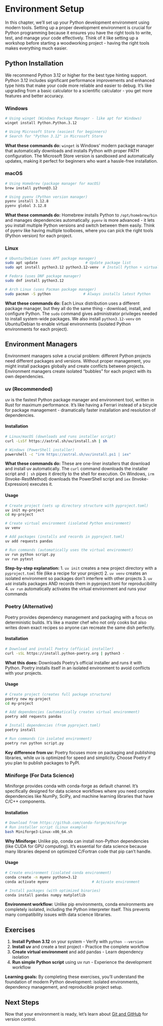 # Environment Setup

In this chapter, we'll set up your Python development environment using modern tools. Setting up a proper development environment is crucial for Python programming because it ensures you have the right tools to write, test, and manage your code effectively. Think of it like setting up a workshop before starting a woodworking project - having the right tools makes everything much easier.

## Python Installation

We recommend Python 3.12 or higher for the best type hinting support. Python 3.12 includes significant performance improvements and enhanced type hints that make your code more reliable and easier to debug. It's like upgrading from a basic calculator to a scientific calculator - you get more features and better accuracy.

### Windows
```bash
# Using winget (Windows Package Manager - like apt for Windows)
winget install Python.Python.3.12

# Using Microsoft Store (easiest for beginners)
# Search for "Python 3.12" in Microsoft Store
```

**What these commands do:** `winget` is Windows' modern package manager that automatically downloads and installs Python with proper PATH configuration. The Microsoft Store version is sandboxed and automatically updates, making it perfect for beginners who want a hassle-free installation.

### macOS
```bash
# Using Homebrew (package manager for macOS)
brew install python@3.12

# Using pyenv (Python version manager)
pyenv install 3.12.8
pyenv global 3.12.8
```

**What these commands do:** Homebrew installs Python to `/opt/homebrew/bin` and manages dependencies automatically. `pyenv` is more advanced - it lets you install multiple Python versions and switch between them easily. Think of pyenv like having multiple toolboxes, where you can pick the right tools (Python version) for each project.

### Linux
```bash
# Ubuntu/Debian (uses APT package manager)
sudo apt update                      # Update package list
sudo apt install python3.12 python3.12-venv  # Install Python + virtual env support

# Fedora (uses DNF package manager)
sudo dnf install python3.12

# Arch Linux (uses Pacman package manager)
sudo pacman -S python               # Always installs latest Python
```

**What these commands do:** Each Linux distribution uses a different package manager, but they all do the same thing - download, install, and configure Python. The `sudo` command gives administrator privileges needed to install system-wide packages. We also install `python3.12-venv` on Ubuntu/Debian to enable virtual environments (isolated Python environments for each project).

## Environment Managers

Environment managers solve a crucial problem: different Python projects need different packages and versions. Without proper management, you might install packages globally and create conflicts between projects. Environment managers create isolated "bubbles" for each project with its own dependencies.

### uv (Recommended)

uv is the fastest Python package manager and environment tool, written in Rust for maximum performance. It's like having a Ferrari instead of a bicycle for package management - dramatically faster installation and resolution of dependencies.

#### Installation
```bash
# Linux/macOS (downloads and runs installer script)
curl -LsSf https://astral.sh/uv/install.sh | sh

# Windows (PowerShell installer)
powershell -c "irm https://astral.sh/uv/install.ps1 | iex"
```

**What these commands do:** These are one-liner installers that download and install uv automatically. The `curl` command downloads the installer script and `| sh` pipes it directly to the shell for execution. On Windows, `irm` (Invoke-RestMethod) downloads the PowerShell script and `iex` (Invoke-Expression) executes it.

#### Usage
```bash
# Create project (sets up directory structure with pyproject.toml)
uv init my-project
cd my-project

# Create virtual environment (isolated Python environment)
uv venv

# Add packages (installs and records in pyproject.toml)
uv add requests pandas

# Run commands (automatically uses the virtual environment)
uv run python script.py
uv run pytest
```

**Step-by-step explanation:**
1. `uv init` creates a new project directory with a `pyproject.toml` file (like a recipe for your project)
2. `uv venv` creates an isolated environment so packages don't interfere with other projects
3. `uv add` installs packages AND records them in pyproject.toml for reproducibility
4. `uv run` automatically activates the virtual environment and runs your commands

### Poetry (Alternative)

Poetry provides dependency management and packaging with a focus on deterministic builds. It's like a master chef who not only cooks but also writes down exact recipes so anyone can recreate the same dish perfectly.

#### Installation
```bash
# Download and install Poetry (official installer)
curl -sSL https://install.python-poetry.org | python3 -
```

**What this does:** Downloads Poetry's official installer and runs it with Python. Poetry installs itself in an isolated environment to avoid conflicts with your projects.

#### Usage
```bash
# Create project (creates full package structure)
poetry new my-project
cd my-project

# Add dependencies (automatically creates virtual environment)
poetry add requests pandas

# Install dependencies (from pyproject.toml)
poetry install

# Run commands (in isolated environment)
poetry run python script.py
```

**Key difference from uv:** Poetry focuses more on packaging and publishing libraries, while uv is optimized for speed and simplicity. Choose Poetry if you plan to publish packages to PyPI.

### Miniforge (For Data Science)

Miniforge provides conda with conda-forge as default channel. It's specifically designed for data science workflows where you need complex dependencies like NumPy, SciPy, and machine learning libraries that have C/C++ components.

#### Installation
```bash
# Download from https://github.com/conda-forge/miniforge
# Run installer script (Linux example)
bash Miniforge3-Linux-x86_64.sh
```

**Why Miniforge:** Unlike pip, conda can install non-Python dependencies (like CUDA for GPU computing). It's essential for data science because many libraries depend on optimized C/Fortran code that pip can't handle.

#### Usage
```bash
# Create environment (isolated conda environment)
conda create -n myenv python=3.12
conda activate myenv                    # Activate environment

# Install packages (with optimized binaries)
conda install pandas numpy matplotlib
```

**Environment workflow:** Unlike pip environments, conda environments are completely isolated, including the Python interpreter itself. This prevents many compatibility issues with data science libraries.

## Exercises

1. **Install Python 3.12** on your system - Verify with `python --version`
2. **Install uv** and create a test project - Practice the complete workflow
3. **Create virtual environment** and add pandas - Learn dependency isolation
4. **Run simple Python script** using uv run - Experience the development workflow

**Learning goals:** By completing these exercises, you'll understand the foundation of modern Python development: isolated environments, dependency management, and reproducible project setup.

## Next Steps

Now that your environment is ready, let's learn about [Git and GitHub](02-git-github.qmd) for version control.